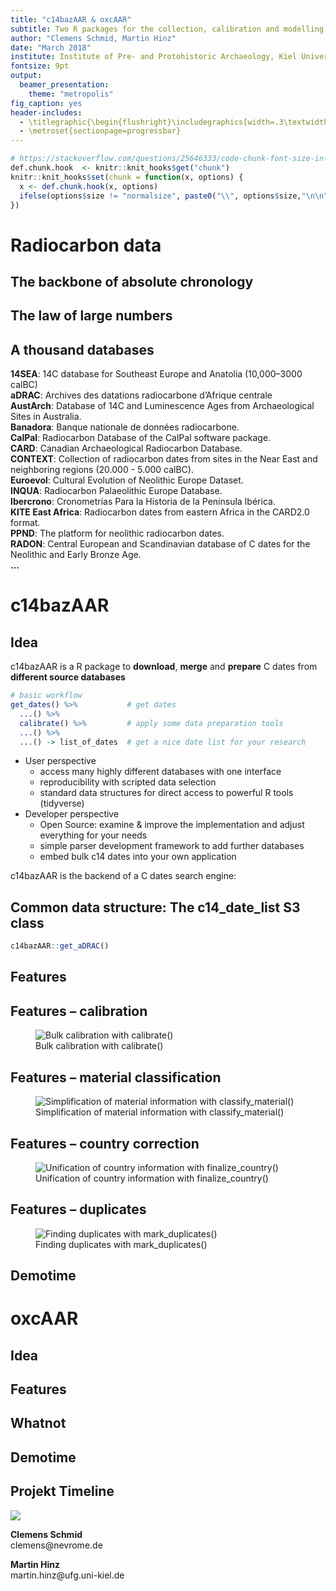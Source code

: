 ```yaml
---
title: "c14bazAAR & oxcAAR"
subtitle: Two R packages for the collection, calibration and modelling of 14C dates
author: "Clemens Schmid, Martin Hinz"
date: "March 2018"
institute: Institute of Pre- and Protohistoric Archaeology, Kiel University
fontsize: 9pt
output:
  beamer_presentation:
    theme: "metropolis"
fig_caption: yes
header-includes:
  - \titlegraphic{\begin{flushright}\includegraphics[width=.3\textwidth]{../images/logos/isaak_with_text.png}\end{flushright}\hfill}
  - \metroset{sectionpage=progressbar}
---
```


```r
# https://stackoverflow.com/questions/25646333/code-chunk-font-size-in-rmarkdown-with-knitr-and-latex
def.chunk.hook  <- knitr::knit_hooks$get("chunk")
knitr::knit_hooks$set(chunk = function(x, options) {
  x <- def.chunk.hook(x, options)
  ifelse(options$size != "normalsize", paste0("\\", options$size,"\n\n", x, "\n\n \\normalsize"), x)
})
```

# Radiocarbon data

## The backbone of absolute chronology

## The law of large numbers

## A thousand databases

**14SEA**: 14C database for Southeast Europe and Anatolia (10,000–3000 calBC) \
**aDRAC**: Archives des datations radiocarbone d'Afrique centrale \
**AustArch**: Database of 14C and Luminescence Ages from Archaeological Sites in Australia. \
**Banadora**: Banque nationale de données radiocarbone. \
**CalPal**: Radiocarbon Database of the CalPal software package. \
**CARD**: Canadian Archaeological Radiocarbon Database. \
**CONTEXT**: Collection of radiocarbon dates from sites in the Near East and neighboring regions (20.000 - 5.000 calBC). \
**Euroevol**: Cultural Evolution of Neolithic Europe Dataset. \
**INQUA**: Radiocarbon Palaeolithic Europe Database. \
**Ibercrono**: Cronometrías Para la Historia de la Península Ibérica. \
**KITE East Africa**: Radiocarbon dates from eastern Africa in the CARD2.0 format. \
**PPND**: The platform for neolithic radiocarbon dates. \
**RADON**: Central European and Scandinavian database of \textsuperscript{14}C dates for the Neolithic and Early Bronze Age. \ \
**...**

# c14bazAAR

## Idea
 c14bazAAR is a R package to **download**, **merge** and **prepare** \textsuperscript{14}C dates from **different source databases**
 
```r
# basic workflow
get_dates() %>%           # get dates
  ...() %>%               
  calibrate() %>%         # apply some data preparation tools
  ...() %>%
  ...() -> list_of_dates  # get a nice date list for your research
```

- User perspective
    - access many highly different databases with one interface
    - reproducibility with scripted data selection
    - standard data structures for direct access to powerful R tools (tidyverse)
- Developer perspective
    - Open Source: examine & improve the implementation and adjust everything for your needs
    - simple parser development framework to add further databases
    - embed bulk c14 dates into your own application
    
c14bazAAR is the backend of a \textsuperscript{14}C dates search engine: \textbf{\url{www.neolithicRC.de}}

## Common data structure: The c14_date_list S3 class

```r
c14bazAAR::get_aDRAC()
```

## Features

## Features -- calibration

![Bulk calibration with calibrate()](../images/smartart_calibration.png)

## Features -- material classification

![Simplification of material information with classify_material()](../images/smartart_material_classification.png)

## Features -- country correction

![Unification of country information with finalize_country()](../images/smartart_country_correction.png)

## Features -- duplicates

![Finding duplicates with mark_duplicates()](../images/smartart_duplicates_removal.png)

## Demotime

# oxcAAR

## Idea

## Features 

## Whatnot

## Demotime

## Projekt Timeline

![](../images/smartart_history.png)

**Clemens Schmid**                   
clemens@nevrome.de  

**Martin Hinz**              
martin.hinz@ufg.uni-kiel.de

